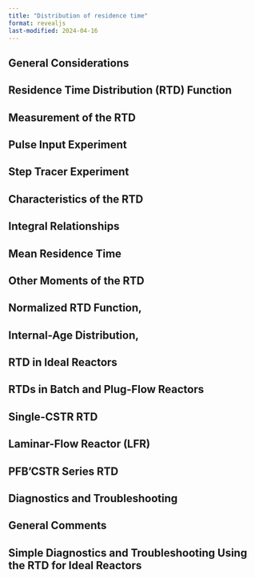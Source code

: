 ```yaml
---
title: "Distribution of residence time"
format: revealjs
last-modified: 2024-04-16
---
```



## General Considerations

## Residence Time Distribution (RTD) Function

## Measurement of the RTD

## Pulse Input Experiment

## Step Tracer Experiment

## Characteristics of the RTD

## Integral Relationships

## Mean Residence Time

## Other Moments of the RTD

## Normalized RTD Function,

## Internal-Age Distribution,

## RTD in Ideal Reactors

## RTDs in Batch and Plug-Flow Reactors

## Single-CSTR RTD

## Laminar-Flow Reactor (LFR)

## PFB'CSTR Series RTD

## Diagnostics and Troubleshooting

## General Comments

## Simple Diagnostics and Troubleshooting Using the RTD for Ideal Reactors
